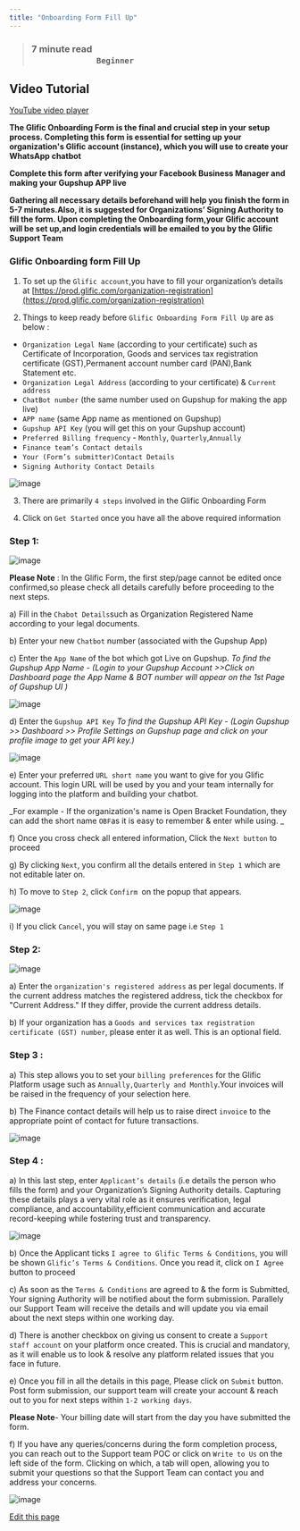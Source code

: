 ```yaml
---
title: "Onboarding Form Fill Up"
---
```


> ### **7 minute read                                                                                                                         `Beginner`**[​](#7-minute-read-------------------------------------------------------------beginner "Direct link to 7-minute-read-------------------------------------------------------------beginner")

## Video Tutorial[​](#video-tutorial "Direct link to Video Tutorial")

[YouTube video player](https://www.youtube.com/embed/L8iEPfuR0zQ?si=9YuTB-IhInrNcBu4)

**The Glific Onboarding Form is the final and crucial step in your setup process. Completing this form is essential for setting up your organization's Glific account (instance), which you will use to create your WhatsApp chatbot**

**Complete this form after verifying your Facebook Business Manager and making your Gupshup APP live**

**Gathering all necessary details beforehand will help you finish the form in 5-7 minutes.Also, it is suggested for Organizations’ Signing Authority to fill the form. Upon completing the Onboarding form,your Glific account will be set up,and login credentials will be emailed to you by the Glific Support Team**

### Glific Onboarding form Fill Up[​](#glific-onboarding-form-fill-up "Direct link to Glific Onboarding form Fill Up")

1. To set up the `Glific account`,you have to fill your organization’s details at [https://prod.glific.com/organization-registration](https://prod.glific.com/organization-registration)

2. Things to keep ready before `Glific Onboarding Form Fill Up` are as below :

* `Organization Legal Name` (according to your certificate) such as Certificate of Incorporation, Goods and services tax registration certificate (GST),Permanent account number card (PAN),Bank Statement etc.
* `Organization Legal Address` (according to your certificate) & `Current address`
* `ChatBot number` (the same number used on Gupshup for making the app live)
* `APP name` (same App name as mentioned on Gupshup)
* `Gupshup API Key` (you will get this on your Gupshup account)
* `Preferred Billing frequency` - `Monthly`, `Quarterly`,`Annually`
* `Finance team’s Contact details`
* `Your (Form’s submitter)Contact Details`
* `Signing Authority Contact Details`

![image](/images/docs/docs/Onboarding/glific/docs/assets/143380171/0b08d4be-993d-499e-bcbd-aac5914a48be)

3. There are primarily `4 steps` involved in the Glific Onboarding Form

4. Click on `Get Started` once you have all the above required information

### Step 1:[​](#step-1 "Direct link to Step 1:")

![image](/images/docs/docs/Onboarding/glific/docs/assets/143380171/41219b3b-88a0-4729-8cbc-20b7265efa46)

**Please Note** : In the Glific Form, the first step/page cannot be edited once confirmed,so please check all details carefully before proceeding to the next steps.

a) Fill in the `Chabot Details`such as Organization Registered Name according to your legal documents.

b) Enter your new `Chatbot` number (associated with the Gupshup App)

c) Enter the `App Name` of the bot which got Live on Gupshup. *To find the Gupshup App Name - (Login to your Gupshup Account >>Click on Dashboard page the App Name & BOT number will appear on the 1st Page of Gupshup UI )*

![image](/images/docs/docs/Onboarding/glific/docs/assets/143380171/84c20bcb-3d06-41f7-85c3-3b501ac4ae4c)

d) Enter the `Gupshup API Key` *To find the Gupshup API Key - (Login Gupshup >> Dashboard >> Profile Settings on Gupshup page and click on your profile image to get your API key.)*

![image](/images/docs/docs/Onboarding/glific/docs/assets/143380171/1c1aba67-0a81-412f-b6fc-60a2e96ef246)

e) Enter your preferred `URL short name` you want to give for you Glific account. This login URL will be used by you and your team internally for logging into the platform and building your chatbot.

\_For example - If the organization's name is Open Bracket Foundation, they can add the short name `OBF`as it is easy to remember & enter while using. \_

f) Once you cross check all entered information, Click the `Next button` to proceed

g) By clicking `Next`, you confirm all the details entered in `Step 1` which are not editable later on.

h) To move to `Step 2`, click `Confirm `on the popup that appears.

![image](/images/docs/docs/Onboarding/glific/docs/assets/143380171/98e858d7-0c2b-4b21-94a6-9bc2241b7cf3)

i) If you click `Cancel`, you will stay on same page i.e `Step 1`

### Step 2:[​](#step-2 "Direct link to Step 2:")

![image](/images/docs/docs/Onboarding/glific/docs/assets/143380171/416f9b29-4a5f-4ea0-8158-8c9e16fa53b1)

a) Enter the `organization's registered address` as per legal documents. If the current address matches the registered address, tick the checkbox for "Current Address." If they differ, provide the current address details.

b) If your organization has a `Goods and services tax registration certificate (GST) number`, please enter it as well. This is an optional field.

### Step 3 :[​](#step-3- "Direct link to Step 3 :")

a) This step allows you to set your `billing preferences` for the Glific Platform usage such as `Annually,Quarterly and Monthly`.Your invoices will be raised in the frequency of your selection here.

b) The Finance contact details will help us to raise direct `invoice` to the appropriate point of contact for future transactions.

![image](/images/docs/docs/Onboarding/glific/docs/assets/143380171/8529d41d-298f-4d86-9677-3f832b0a8458)

### Step 4 :[​](#step-4- "Direct link to Step 4 :")

a) In this last step, enter `Applicant’s details` (i.e details the person who fills the form) and your Organization’s Signing Authority details. Capturing these details plays a very vital role as it ensures verification, legal compliance, and accountability,efficient communication and accurate record-keeping while fostering trust and transparency.

![image](/images/docs/docs/Onboarding/glific/docs/assets/143380171/635b317e-e4fb-4021-88b4-289c55f49243)

b) Once the Applicant ticks `I agree to Glific Terms & Conditions`, you will be shown `Glific’s Terms & Conditions`. Once you read it, click on `I Agree` button to proceed

c) As soon as the `Terms & Conditions` are agreed to & the form is Submitted, Your signing Authority will be notified about the form submission. Parallely our Support Team will receive the details and will update you via email about the next steps within one working day.

d) There is another checkbox on giving us consent to create a `Support staff account` on your platform once created. This is crucial and mandatory, as it will enable us to look & resolve any platform related issues that you face in future.

e) Once you fill in all the details in this page, Please click on `Submit` button. Post form submission, our support team will create your account & reach out to you for next steps within `1-2 working days`.

**Please Note**- Your billing date will start from the day you have submitted the form.

f) If you have any queries/concerns during the form completion process, you can reach out to the Support team POC or click on `Write to Us` on the left side of the form. Clicking on which, a tab will open, allowing you to submit your questions so that the Support Team can contact you and address your concerns.

![image](/images/docs/docs/Onboarding/glific/docs/assets/143380171/5eaece76-3c4d-4a9c-9497-f1011fd9ede5)

[Edit this page](<https://github.com/glific/docs/tree/main/docs/2. Onboarding/Onboarding Form Fill Up.md>)
